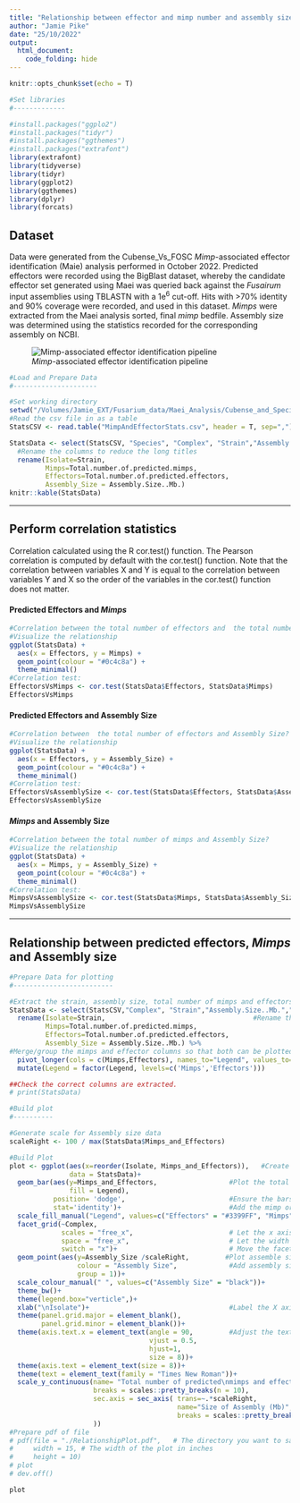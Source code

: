 ```yaml
---
title: "Relationship between effector and mimp number and assembly size"
author: "Jamie Pike"
date: "25/10/2022"
output:
  html_document:
    code_folding: hide
---
```


```r
knitr::opts_chunk$set(echo = T)
```

```r
#Set libraries
#-------------

#install.packages("ggplo2")
#install.packages("tidyr")
#install.packages("ggthemes")
#install.packages("extrafont")
library(extrafont)
library(tidyverse)
library(tidyr)
library(ggplot2)
library(ggthemes)
library(dplyr)
library(forcats)
```
Dataset 
---
Data were generated from the Cubense_Vs_FOSC *Mimp*-associated effector identification (Maie) analysis performed in October 2022. Predicted effectors were recorded using the BigBlast dataset, whereby the candidate effector set generated using Maei was queried back against the *Fusairum* input assemblies using TBLASTN with a 1e^6^ cut-off. Hits with >70% identity and 90% coverage were recorded, and used in this dataset. *Mimps* were extracted from the Maei analysis sorted, final *mimp* bedfile. Assembly size was determined using the statistics recorded for the corresponding assembly on NCBI. 

![*Mimp*-associated effector identification pipeline](/Volumes/Jamie_EXT/Fusarium_data/Maei_Analysis/Cubense_and_Species_Complex/Statistics/Maei_Figure.png)

```r
#Load and Prepare Data 
#---------------------

#Set working directory 
setwd("/Volumes/Jamie_EXT/Fusarium_data/Maei_Analysis/Cubense_and_Species_Complex/Statistics")
#Read the csv file in as a table
StatsCSV <- read.table("MimpAndEffectorStats.csv", header = T, sep=",")

StatsData <- select(StatsCSV, "Species", "Complex", "Strain","Assembly.Size..Mb.","Total.number.of.predicted.mimps","Total.number.of.predicted.effectors") %>%
  #Rename the columns to reduce the long titles
  rename(Isolate=Strain, 
         Mimps=Total.number.of.predicted.mimps,
         Effectors=Total.number.of.predicted.effectors,
         Assembly_Size = Assembly.Size..Mb.)
knitr::kable(StatsData)

```
***
Perform correlation statistics
---
Correlation calculated using the R cor.test() function. The Pearson correlation is computed by default with the cor.test() function.
Note that the correlation between variables X and Y is equal to the correlation between variables Y and X so the order of the variables in the cor.test() function does not matter.

#### Predicted Effectors and *Mimps*

```r
#Correlation between the total number of effectors and  the total number of mimps?
#Visualize the relationship
ggplot(StatsData) +
  aes(x = Effectors, y = Mimps) +
  geom_point(colour = "#0c4c8a") +
  theme_minimal()
#Correlation test:
EffectorsVsMimps <- cor.test(StatsData$Effectors, StatsData$Mimps) 
EffectorsVsMimps
```

#### Predicted Effectors and Assembly Size
```r
#Correlation between  the total number of effectors and Assembly Size?
#Visualize the relationship
ggplot(StatsData) +
  aes(x = Effectors, y = Assembly_Size) +
  geom_point(colour = "#0c4c8a") +
  theme_minimal()
#Correlation test:
EffectorsVsAssemblySize <- cor.test(StatsData$Effectors, StatsData$Assembly_Size) 
EffectorsVsAssemblySize
```

#### *Mimps* and Assembly Size
```r
#Correlation between the total number of mimps and Assembly Size?
#Visualize the relationship
ggplot(StatsData) +
  aes(x = Mimps, y = Assembly_Size) +
  geom_point(colour = "#0c4c8a") +
  theme_minimal()
#Correlation test:
MimpsVsAssemblySize <- cor.test(StatsData$Mimps, StatsData$Assembly_Size)
MimpsVsAssemblySize
```

***
Relationship between predicted effectors, *Mimps* and Assembly size
---
```r

#Prepare Data for plotting 
#-------------------------

#Extract the strain, assembly size, total number of mimps and effectors coloumns.ß
StatsData <- select(StatsCSV,"Complex", "Strain","Assembly.Size..Mb.","Total.number.of.predicted.mimps","Total.number.of.predicted.effectors") %>%
  rename(Isolate=Strain,                                     #Rename the columns to reduce the long titles
         Mimps=Total.number.of.predicted.mimps,
         Effectors=Total.number.of.predicted.effectors,
         Assembly_Size = Assembly.Size..Mb.) %>%
#Merge/group the mimps and effector columns so that both can be plotted per strain/isolate.
  pivot_longer(cols = c(Mimps,Effectors), names_to="Legend", values_to="Mimps_and_Effectors") %>%  
  mutate(Legend = factor(Legend, levels=c('Mimps','Effectors')))

##Check the correct columns are extracted.
# print(StatsData)

```
```r
#Build plot
#----------

#Generate scale for Assembly size data 
scaleRight <- 100 / max(StatsData$Mimps_and_Effectors)

#Build Plot
plot <- ggplot(aes(x=reorder(Isolate, Mimps_and_Effectors)),   #Create X axis, which contains all strains/isolates assessed ordered by the total number of mimps and effectors 
               data = StatsData)+  
  geom_bar(aes(y=Mimps_and_Effectors,                  #Plot the total number of mimps and effectors 
               fill = Legend), 
           position= 'dodge',                          #Ensure the bars are not stacked. 
           stat='identity')+                           #Add the mimp or predicted effector content. 
  scale_fill_manual("Legend", values=c("Effectors" = "#3399FF", "Mimps" = "#FF9900"))+
  facet_grid(~Complex,
             scales = "free_x",                        # Let the x axis vary across facets.
             space = "free_x",                         # Let the width of facets vary and force all bars to have the same width.
             switch = "x")+                            # Move the facet labels to the bottom.
  geom_point(aes(y=Assembly_Size /scaleRight,         #Plot assemble size over the top of the bar chart.
                 colour = "Assembly Size",             #Add assembly size to the legend. 
                 group = 1))+ 
  scale_colour_manual(" ", values=c("Assembly Size" = "black"))+
  theme_bw()+
  theme(legend.box="verticle",)+
  xlab("\nIsolate")+                                   #Label the X axis 
  theme(panel.grid.major = element_blank(), 
        panel.grid.minor = element_blank())+
  theme(axis.text.x = element_text(angle = 90,         #Adjust the text orientation on the x axis
                                   vjust = 0.5, 
                                   hjust=1,
                                   size = 8))+
  theme(axis.text = element_text(size = 8))+
  theme(text = element_text(family = "Times New Roman"))+                        #Set font to Times New Roman
  scale_y_continuous(name= "Total number of predicted\nmimps and effector hits", #Increase ticks on Y axis.
                     breaks = scales::pretty_breaks(n = 10),                     #Create regular breaks in the Y axis. 
                     sec.axis = sec_axis( trans=~.*scaleRight,                   #Insert second Y axis for the assembly size. Calculated using the right-hand scale.   
                                          name="Size of Assembly (Mb)", 
                                          breaks = scales::pretty_breaks(n = 15)
                     ))
#Prepare pdf of file 
# pdf(file = "./RelationshipPlot.pdf",   # The directory you want to save the file in
#     width = 15, # The width of the plot in inches
#     height = 10)
# plot
# dev.off()

plot


```

